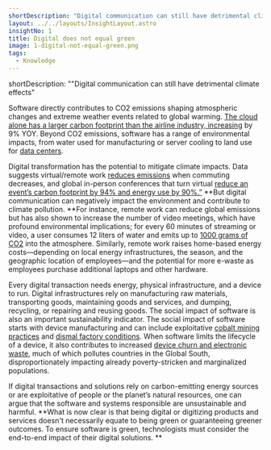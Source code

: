 ```yaml
---
shortDescription: "Digital communication can still have detrimental climate effects"
layout: ../../layouts/InsightLayout.astro
insightNo: 1
title: Digital does not equal green
image: 1-digital-not-equal-green.png
tags:
  - Knowledge
---
```

shortDescription: ""Digital communication can still have detrimental climate effects"

Software directly contributes to CO2 emissions shaping atmospheric changes and extreme weather events related to global warming. [The cloud alone has a larger carbon footprint than the airline industry, increasing](https://thereader.mitpress.mit.edu/the-staggering-ecological-impacts-of-computation-and-the-cloud/) by 9% YOY. Beyond CO2 emissions, software has a range of environmental impacts, from water used for manufacturing or server cooling to land use for [data centers](https://journals.sagepub.com/doi/pdf/10.1177/2053951715592429).

Digital transformation has the potential to mitigate climate impacts. Data suggests virtual/remote work [reduces emissions](https://hbr.org/2022/03/is-remote-work-actually-better-for-the-environment) when commuting decreases, and global in-person conferences that turn virtual [reduce an event’s carbon footprint by 94% and energy use by 90%.”](https://www.nature.com/articles/s41467-021-27251-2) **But digital communication can negatively impact the environment and contribute to climate pollution. **For instance, remote work can reduce global emissions but has also shown to increase the number of video meetings, which have profound environmental implications; for every 60 minutes of streaming or video, a user consumes 12 liters of water and emits up to [1000 grams of CO2](https://www.forbes.com/sites/quickerbettertech/2021/01/24/turning-off-your-camera-in-video-calls-could-cut-carbon-emissions-by-96and-other-small-business-tech-news/?sh=232a3f252b78) into the atmosphere. Similarly, remote work raises home-based energy costs—depending on local energy infrastructures, the season, and the geographic location of employees—and the potential for more e-waste as employees purchase additional laptops and other hardware.

Every digital transaction needs energy, physical infrastructure, and a device to run. Digital infrastructures rely on manufacturing raw materials, transporting goods, maintaining goods and services, and dumping, recycling, or repairing and reusing goods. The social impact of software is also an important sustainability indicator. The social impact of software starts with device manufacturing and can include exploitative [cobalt mining practices](https://www.forbes.com/sites/michaelposner/2023/02/09/as-demand-soars-for-cobalt-used-in-electric-car-batteries-heres-what-companies-need-to-do-in-the-democratic-republic-of-congo/?sh=1ee654066471) and [dismal factory conditions](https://internethealthreport.org/2019/technologys-inhumane-underbelly/). When software limits the lifecycle of a device, it also contributes to increased [device churn and electronic waste](https://www.mdpi.com/2071-1050/13/9/5302), much of which pollutes countries in the Global South, disproportionately impacting already poverty-stricken and marginalized populations.

If digital transactions and solutions rely on carbon-emitting energy sources or are exploitative of people or the planet’s natural resources, one can argue that the software and systems responsible are unsustainable and harmful. **What is now clear is that being digital or digitizing products and services doesn't necessarily equate to being green or guaranteeing greener outcomes. To ensure software is green, technologists must consider the end-to-end impact of their digital solutions. **
